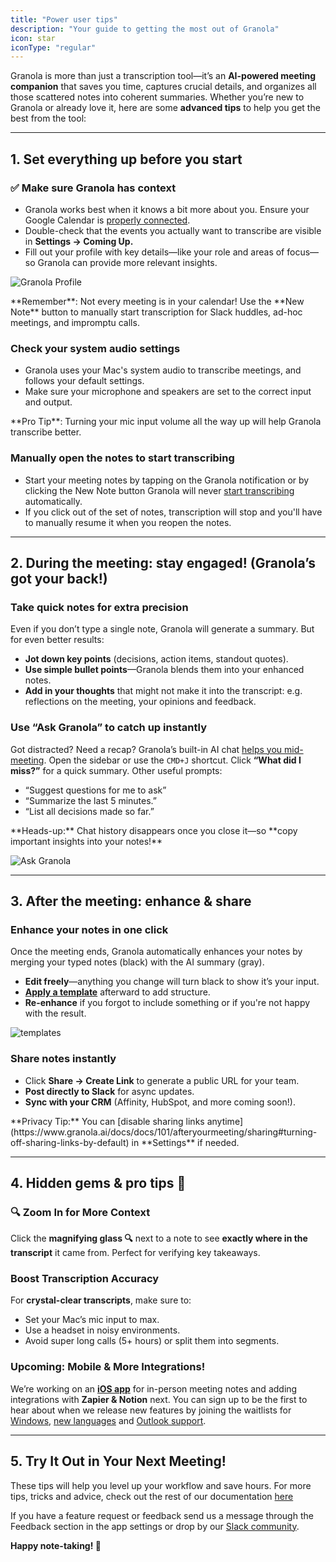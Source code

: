 ```yaml
---
title: "Power user tips"
description: "Your guide to getting the most out of Granola"
icon: star
iconType: "regular"
---
```


Granola is more than just a transcription tool—it’s an **AI-powered meeting companion** that saves you time, captures crucial details, and organizes all those scattered notes into coherent summaries. Whether you’re new to Granola or already love it, here are some **advanced tips** to help you get the best from the tool:

---

## 1. Set everything up before you start

### ✅ Make sure Granola has context
- Granola works best when it knows a bit more about you. Ensure your Google Calendar is [properly connected](https://www.granola.ai/docs/docs/101/gettingstarted/calendarintegrations#first-time-setup).  
- Double-check that the events you actually want to transcribe are visible in **Settings → Coming Up.**  
- Fill out your profile with key details—like your role and areas of focus—so Granola can provide more relevant insights.

![Granola Profile](/images/screenshots/profile2.png)

<Info>
  **Remember**: Not every meeting is in your calendar! Use the **New Note** button to manually start transcription for Slack huddles, ad-hoc meetings, and impromptu calls.
</Info> 

###  Check your system audio settings
- Granola uses your Mac's system audio to transcribe meetings, and follows your default settings. 
- Make sure your microphone and speakers are set to the correct input and output.  

<Info>
  **Pro Tip**: Turning your mic input volume all the way up will help Granola transcribe better.
</Info> 

### Manually open the notes to start transcribing
- Start your meeting notes by tapping on the Granola notification or by clicking the New Note button Granola will never [start transcribing](https://www.granola.ai/docs/docs/101/duringyourmeeting/live-transcription#when-does-transcription-begin) automatically.
- If you click out of the set of notes, transcription will stop and you'll have to manually resume it when you reopen the notes. 

---

## 2. During the meeting: stay engaged! (Granola’s got your back!)  

### Take quick notes for extra precision  
Even if you don’t type a single note, Granola will generate a summary. But for even better results:  
- **Jot down key points** (decisions, action items, standout quotes).  
- **Use simple bullet points**—Granola blends them into your enhanced notes.  
- **Add in your thoughts** that might not make it into the transcript: e.g. reflections on the meeting, your opinions and feedback. 

### Use “Ask Granola” to catch up instantly  
Got distracted? Need a recap? Granola’s built-in AI chat [helps you mid-meeting](https://www.granola.ai/docs/docs/101/duringyourmeeting/live-transcription#how-can-i-query-a-live-meeting). Open the sidebar or use the ```CMD+J``` shortcut. Click **“What did I miss?”** for a quick summary. Other useful prompts:  
- “Suggest questions for me to ask”  
- “Summarize the last 5 minutes.”  
- “List all decisions made so far.”  

<Info>
  **Heads-up:** Chat history disappears once you close it—so **copy important insights into your notes!**  
</Info> 

![Ask Granola](/images/screenshots/ask-granola.png)

---

## 3. After the meeting: enhance & share  

### Enhance your notes in one click  
Once the meeting ends, Granola automatically enhances your notes by merging your typed notes (black) with the AI summary (gray).  
- **Edit freely**—anything you change will turn black to show it’s your input.  
- [**Apply a template**](https://www.granola.ai/docs/docs/101/afteryourmeeting/Usingtemplates) afterward to add structure.  
- **Re-enhance** if you forgot to include something or if you're not happy with the result.

![templates](/images/screenshots/templates.png)

### Share notes instantly  
- Click **Share → Create Link** to generate a public URL for your team.  
- **Post directly to Slack** for async updates.  
- **Sync with your CRM** (Affinity, HubSpot, and more coming soon!).  

<Info>
  **Privacy Tip:** You can [disable sharing links anytime](https://www.granola.ai/docs/docs/101/afteryourmeeting/sharing#turning-off-sharing-links-by-default) in **Settings** if needed.
</Info> 

---

## 4. Hidden gems & pro tips 💎  

### 🔍 Zoom In for More Context  
Click the **magnifying glass 🔍** next to a note to see **exactly where in the transcript** it came from. Perfect for verifying key takeaways.

### Boost Transcription Accuracy  
For **crystal-clear transcripts**, make sure to:  
- Set your Mac’s mic input to max.  
- Use a headset in noisy environments.  
- Avoid super long calls (5+ hours) or split them into segments.  

### Upcoming: Mobile & More Integrations!  
We’re working on an [**iOS app**](https://www.granola.ai/app) for in-person meeting notes and adding integrations with **Zapier & Notion** next. You can sign up to be the first to hear about when we release new features by joining the waitlists for [Windows](https://tally.so/r/3EXKgL?utm_source=blog), [new languages](https://tally.so/r/mDAZlZ) and [Outlook support](https://tally.so/r/wzWb78).

---

## 5. Try It Out in Your Next Meeting!  
These tips will help you level up your workflow and save hours. For more tips, tricks and advice, check out the rest of our documentation [here](https://www.granola.ai/docs/docs/101/gettingstarted/quickstart)

If you have a feature request or feedback send us a message through the Feedback section in the app settings or drop by our [Slack community](https://go.granola.so/slack).

**Happy note-taking! 🎉**
